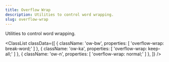 ```yaml
---
title: Overflow Wrap
description: Utilities to control word wrapping.
slug: overflow-wrap
---
```



Utilities to control word wrapping.

<ClassList
  classData={[
    {
      className: 'ow-bw',
      properties: [
        'overflow-wrap: break-word;'
      ]
    },
    {
      className: 'ow-ka',
      properties: [
        'overflow-wrap: keep-all;'
      ]
    },
    {
      className: 'ow-n',
      properties: [
        'overflow-wrap: normal;'
      ]
    },
  ]}
/>